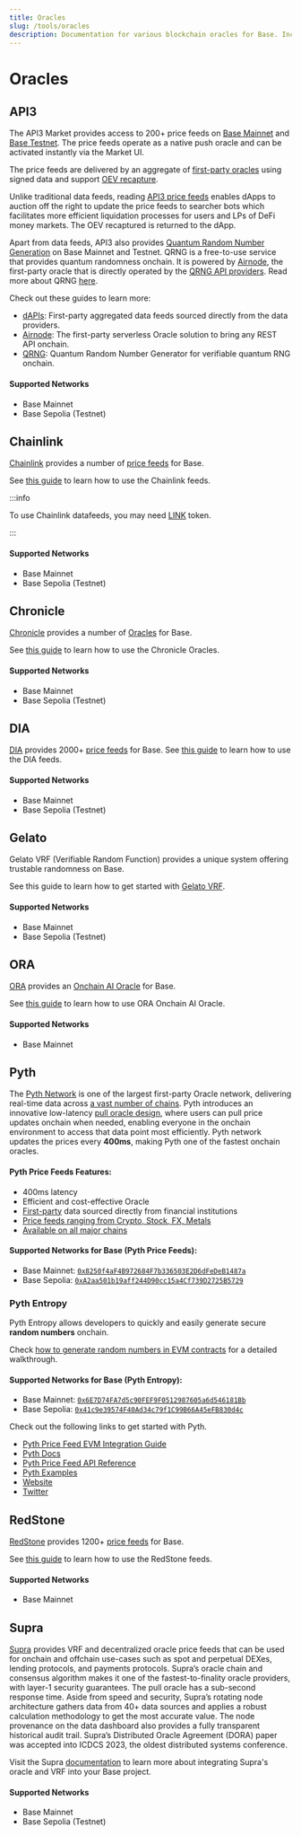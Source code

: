 ```yaml
---
title: Oracles
slug: /tools/oracles
description: Documentation for various blockchain oracles for Base. Including support for price feeds and verifiable random functions (VRF).
---
```


# Oracles

## API3

The API3 Market provides access to 200+ price feeds on [Base Mainnet](https://market.api3.org/base) and [Base Testnet](https://market.api3.org/base-sepolia-testnet). The price feeds operate as a native push oracle and can be activated instantly via the Market UI.

The price feeds are delivered by an aggregate of [first-party oracles](https://docs.api3.org/explore/airnode/why-first-party-oracles.html) using signed data and support [OEV recapture](https://docs.api3.org/oev-searchers/).

Unlike traditional data feeds, reading [API3 price feeds](https://docs.api3.org/guides/dapis/) enables dApps to auction off the right to update the price feeds to searcher bots which facilitates more efficient liquidation processes for users and LPs of DeFi money markets. The OEV recaptured is returned to the dApp.

Apart from data feeds, API3 also provides [Quantum Random Number Generation](https://docs.api3.org/explore/qrng/) on Base Mainnet and Testnet. QRNG is a free-to-use service that provides quantum randomness onchain. It is powered by [Airnode](https://docs.api3.org/reference/airnode/latest/understand/), the first-party oracle that is directly operated by the [QRNG API providers](https://docs.api3.org/reference/qrng/providers.html). Read more about QRNG [here](https://docs.api3.org/reference/qrng).

Check out these guides to learn more:

- [dAPIs](https://docs.api3.org/guides/dapis/subscribing-to-dapis/): First-party aggregated data feeds sourced directly from the data providers.
- [Airnode](https://docs.api3.org/guides/airnode/calling-an-airnode/): The first-party serverless Oracle solution to bring any REST API onchain.
- [QRNG](https://docs.api3.org/guides/qrng/): Quantum Random Number Generator for verifiable quantum RNG onchain.

#### Supported Networks

- Base Mainnet
- Base Sepolia (Testnet)

## Chainlink

[Chainlink](https://chain.link/) provides a number of [price feeds](https://docs.chain.link/data-feeds/price-feeds/addresses/?network=base) for Base.

See [this guide](https://docs.chain.link/docs/get-the-latest-price/) to learn how to use the Chainlink feeds.

:::info

To use Chainlink datafeeds, you may need [LINK](https://docs.chain.link/resources/link-token-contracts?parent=dataFeeds) token.

:::

#### Supported Networks

- Base Mainnet
- Base Sepolia (Testnet)

## Chronicle

[Chronicle](https://chroniclelabs.org/) provides a number of [Oracles](https://chroniclelabs.org/dashboard) for Base.

See [this guide](https://docs.chroniclelabs.org/Builders/tutorials/Remix) to learn how to use the Chronicle Oracles.

#### Supported Networks

- Base Mainnet
- Base Sepolia (Testnet)

## DIA

[DIA](https://www.diadata.org/) provides 2000+ [price feeds](https://www.diadata.org/app/price/) for Base.
See [this guide](https://docs.diadata.org/introduction/intro-to-dia-oracles/request-an-oracle) to learn how to use the DIA feeds.

#### Supported Networks

- Base Mainnet
- Base Sepolia (Testnet)

## Gelato

Gelato VRF (Verifiable Random Function) provides a unique system offering trustable randomness on Base.

See this guide to learn how to get started with [Gelato VRF](https://docs.gelato.network/web3-services/vrf/quick-start).

#### Supported Networks

- Base Mainnet
- Base Sepolia (Testnet)

## ORA

[ORA](https://ora.io) provides an [Onchain AI Oracle](https://docs.ora.io/doc/oao-onchain-ai-oracle/introduction) for Base.

See [this guide](https://docs.ora.io/doc/oao-onchain-ai-oracle/develop-guide/tutorials/interaction-with-oao-tutorial) to learn how to use ORA Onchain AI Oracle.

#### Supported Networks

- Base Mainnet

## Pyth

The [Pyth Network](https://pyth.network/) is one of the largest first-party Oracle network, delivering real-time data across [a vast number of chains](https://docs.pyth.network/price-feeds/contract-addresses). Pyth introduces an innovative low-latency [pull oracle design](https://docs.pyth.network/documentation/pythnet-price-feeds/on-demand), where users can pull price updates onchain when needed, enabling everyone in the onchain environment to access that data point most efficiently. Pyth network updates the prices every **400ms**, making Pyth one of the fastest onchain oracles.

#### Pyth Price Feeds Features:

- 400ms latency
- Efficient and cost-effective Oracle
- [First-party](https://pyth.network/publishers) data sourced directly from financial institutions
- [Price feeds ranging from Crypto, Stock, FX, Metals](https://pyth.network/developers/price-feed-ids)
- [Available on all major chains](https://docs.pyth.network/price-feeds/contract-addresses)

#### Supported Networks for Base (Pyth Price Feeds):
- Base Mainnet: [`0x8250f4aF4B972684F7b336503E2D6dFeDeB1487a`](https://basescan.org/address/0x8250f4aF4B972684F7b336503E2D6dFeDeB1487a) 
- Base Sepolia: [`0xA2aa501b19aff244D90cc15a4Cf739D2725B5729`](https://base-sepolia.blockscout.com/address/0xA2aa501b19aff244D90cc15a4Cf739D2725B5729)

### Pyth Entropy
Pyth Entropy allows developers to quickly and easily generate secure **random numbers** onchain.

Check [how to generate random numbers in EVM contracts](https://docs.pyth.network/entropy/generate-random-numbers/evm) for a detailed walkthrough.

#### Supported Networks for Base (Pyth Entropy):
- Base Mainnet: [`0x6E7D74FA7d5c90FEF9F0512987605a6d546181Bb`](https://basescan.org/address/0x6E7D74FA7d5c90FEF9F0512987605a6d546181Bb) 
- Base Sepolia: [`0x41c9e39574F40Ad34c79f1C99B66A45eFB830d4c`](https://base-sepolia.blockscout.com/address/0x41c9e39574F40Ad34c79f1C99B66A45eFB830d4c)

Check out the following links to get started with Pyth.

- [Pyth Price Feed EVM Integration Guide](https://docs.pyth.network/price-feeds/use-real-time-data/evm)
- [Pyth Docs](https://docs.pyth.network/home)
- [Pyth Price Feed API Reference](https://api-reference.pyth.network/price-feeds/evm/getPrice)
- [Pyth Examples](https://github.com/pyth-network/pyth-examples)
- [Website](https://pyth.network/)
- [Twitter](https://x.com/PythNetwork)

## RedStone

[RedStone](https://redstone.finance/) provides 1200+ [price feeds](https://app.redstone.finance/) for Base.

See [this guide](https://docs.redstone.finance/) to learn how to use the RedStone feeds.

#### Supported Networks

- Base Mainnet

## Supra

[Supra](https://supraoracles.com) provides VRF and decentralized oracle price feeds that can be used for onchain and offchain use-cases such as spot and perpetual DEXes, lending protocols, and payments protocols. Supra’s oracle chain and consensus algorithm makes it one of the fastest-to-finality oracle providers, with layer-1 security guarantees. The pull oracle has a sub-second response time. Aside from speed and security, Supra’s rotating node architecture gathers data from 40+ data sources and applies a robust calculation methodology to get the most accurate value. The node provenance on the data dashboard also provides a fully transparent historical audit trail. Supra’s Distributed Oracle Agreement (DORA) paper was accepted into ICDCS 2023, the oldest distributed systems conference.

Visit the Supra [documentation](https://supraoracles.com/docs/) to learn more about integrating Supra's oracle and VRF into your Base project.

#### Supported Networks

- Base Mainnet
- Base Sepolia (Testnet)

